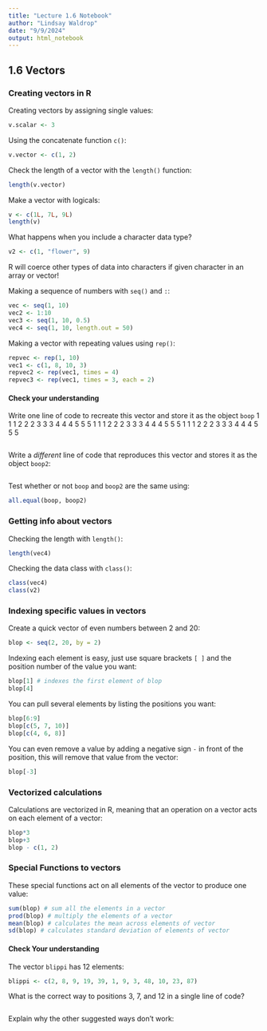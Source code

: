 ```yaml
---
title: "Lecture 1.6 Notebook"
author: "Lindsay Waldrop"
date: "9/9/2024"
output: html_notebook
---
```


## 1.6 Vectors

### Creating vectors in R

Creating vectors by assigning single values:
```r
v.scalar <- 3
```

Using the concatenate function `c()`:
```r
v.vector <- c(1, 2)
```

Check the length of a vector with the `length()` function:
```r
length(v.vector)
```

Make a vector with logicals: 
```r
v <- c(1L, 7L, 9L)
length(v)
```

What happens when you include a character data type?
```r
v2 <- c(1, "flower", 9)
```
R will coerce other types of data into characters if given character in an array or vector!

Making a sequence of numbers with `seq()` and `:`:
```r
vec <- seq(1, 10)
vec2 <- 1:10
vec3 <- seq(1, 10, 0.5)
vec4 <- seq(1, 10, length.out = 50)
```

Making a vector with repeating values using `rep()`: 
```r
repvec <- rep(1, 10)
vec1 <- c(1, 8, 10, 3)
repvec2 <- rep(vec1, times = 4)
repvec3 <- rep(vec1, times = 3, each = 2)
```

#### Check your understanding

Write one line of code to recreate this vector and store it as the object `boop`
1 1 1 2 2 2 3 3 3 4 4 4 5 5 5 1 1 1 2 2 2 3 3 3 4 4 4 5 5 5 1 1 1 2 2 2 3 3 3 4 4
4 5 5 5

```r

```

Write a *different* line of code that reproduces this vector and stores it as the object `boop2`:

```r

```

Test whether or not `boop` and `boop2` are the same using: 
```r
all.equal(boop, boop2)
```

### Getting info about vectors

Checking the length with `length()`:
```r
length(vec4)
```
Checking the data class with `class()`:
```r
class(vec4)
class(v2)
```

### Indexing specific values in vectors

Create a quick vector of even numbers between 2 and 20:
```r
blop <- seq(2, 20, by = 2)
```

Indexing each element is easy, just use square brackets `[ ]` and the position number of the value you want: 
```r
blop[1] # indexes the first element of blop
blop[4]
```

You can pull several elements by listing the positions you want: 
```r
blop[6:9]
blop[c(5, 7, 10)]
blop[c(4, 6, 8)]
```

You can even remove a value by adding a negative sign `-` in front of the position, this will remove that value from the vector: 
```r
blop[-3]
```

### Vectorized calculations

Calculations are vectorized in R, meaning that an operation on a vector acts on each element of a vector:
```r
blop*3
blop+3
blop - c(1, 2)
```


### Special Functions to vectors

These special functions act on all elements of the vector to produce one value: 
```r
sum(blop) # sum all the elements in a vector
prod(blop) # multiply the elements of a vector
mean(blop) # calculates the mean across elements of vector
sd(blop) # calculates standard deviation of elements of vector
```

#### Check Your understanding

The vector `blippi` has 12 elements:
```r
blippi <- c(2, 8, 9, 19, 39, 1, 9, 3, 48, 10, 23, 87)
```

What is the correct way to positions 3, 7, and 12 in a single line of code?
```r

```

Explain why the other suggested ways don't work: 

